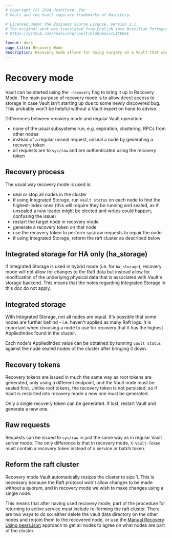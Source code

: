 ```yaml
---
# Copyright (c) 2024 HashiCorp, Inc.
# Vault and the Vault logo are trademarks of HashiCorp.

# Licensed under the Business Source License, Version 1.1.
# The original work was translated from English into Brazilian Portuguese.
# https://github.com/hashicorp/vault/blob/main/LICENSE

layout: docs
page_title: Recovery Mode
description: Recovery mode allows for doing surgery on a Vault that won't start.
---
```


# Recovery mode

Vault can be started using the `-recovery` flag to bring it up in Recovery Mode.
The main purpose of recovery mode is to allow direct access to storage in case
Vault isn't starting up due to some newly discovered bug.  This probably won't
be helpful without a Vault expert on hand to advise.

Differences between recovery mode and regular Vault operation:
- none of the usual subsystems run, e.g. expiration, clustering, RPCs from other nodes
- instead of a regular unseal request, unseal a node by generating a recovery token
- all requests are to `sys/raw` and are authenticated using the recovery token

## Recovery process

The usual way recovery mode is used is:
- seal or stop all nodes in the cluster
- if using Integrated Storage, run `vault status` on each node to find the highest-index ones
  (this will require they be running and sealed, as if unsealed a new leader might be
  elected and writes could happen, confusing the issue)
- restart the target node in recovery mode
- generate a recovery token on that node
- use the recovery token to perform sys/raw requests to repair the node
- if using Integrated Storage, reform the raft cluster as described below

## Integrated storage for HA only (ha_storage)

If Integrated Storage is used in hybrid mode (i.e. for `ha_storage`),
recovery mode will not allow for changes to the Raft data but instead allow for
modification of the underlying physical data that is associated with Vault's
storage backend.  This means that the notes regarding Integrated Storage in
this doc do not apply.

## Integrated storage

With Integrated Storage, not all nodes are equal.  It's possible that some
nodes are further behind - i.e. haven't applied as many Raft logs.  It is
important when choosing a node to use for recovery that it has the highest
AppliedIndex found in the cluster.

Each node's AppliedIndex value can be obtained by running `vault status` against
the node sealed nodes of the cluster after bringing it down.

## Recovery tokens

Recovery tokens are issued in much the same way as root tokens are generated,
only using a different endpoint, and the Vault node must be sealed first.
Unlike root tokens, the recovery token is not persisted, so if Vault
is restarted into recovery mode a new one must be generated.

Only a single recovery token can be generated. If lost, restart Vault and
generate a new one.

## Raw requests

Requests can be issued to `sys/raw` in just the same way as in regular Vault
server mode. The only difference is that in recovery mode, `X-Vault-Token`
must contain a recovery token instead of a service or batch token.

## Reform the raft cluster

Recovery mode Vault automatically resizes the cluster to size 1.  This is
necessary because the Raft protocol won't allow changes to be made without a
quorum, and in recovery mode we wish to make changes using a single node.

This means that after having used recovery mode, part of the procedure for
returning to active service must include re-forming the raft cluster.  There
are two ways to do so: either delete the vault data directory on the other nodes
and re-join them to the recovered node, or use the
[Manual Recovery Using peers.json](/vault/docs/concepts/integrated-storage#manual-recovery-using-peers-json)
approach to get all nodes to agree on what nodes are part of the cluster.

